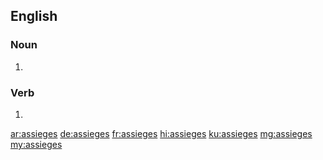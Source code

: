 ==English==

===Noun===
{{head|en|noun plural form}}

# {{plural of|assiege|lang=en}}

===Verb===
{{head|en|verb form}}

# {{en-third-person singular of|assiege}}

[[ar:assieges]]
[[de:assieges]]
[[fr:assieges]]
[[hi:assieges]]
[[ku:assieges]]
[[mg:assieges]]
[[my:assieges]]